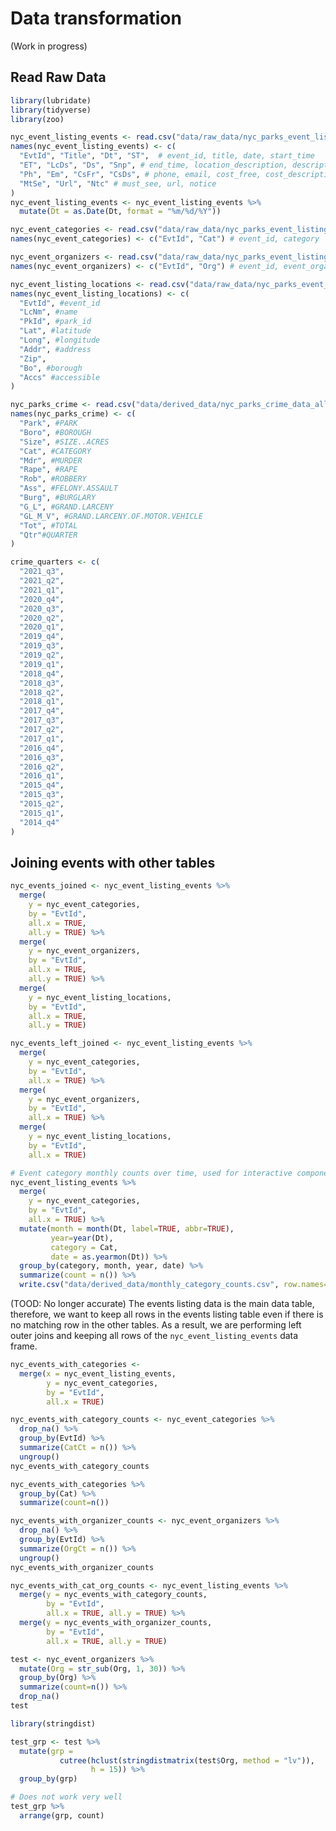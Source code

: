 # Data transformation

(Work in progress)

## Read Raw Data

```r
library(lubridate)
library(tidyverse)
library(zoo)

nyc_event_listing_events <- read.csv("data/raw_data/nyc_parks_event_listing_events.csv", na.strings = "")
names(nyc_event_listing_events) <- c(
  "EvtId", "Title", "Dt", "ST",  # event_id, title, date, start_time
  "ET", "LcDs", "Ds", "Snp", # end_time, location_description, description, snippet
  "Ph", "Em", "CsFr", "CsDs", # phone, email, cost_free, cost_description
  "MtSe", "Url", "Ntc" # must_see, url, notice
)
nyc_event_listing_events <- nyc_event_listing_events %>%
  mutate(Dt = as.Date(Dt, format = "%m/%d/%Y"))

nyc_event_categories <- read.csv("data/raw_data/nyc_parks_event_listing_categories.csv", na.strings = "")
names(nyc_event_categories) <- c("EvtId", "Cat") # event_id, category

nyc_event_organizers <- read.csv("data/raw_data/nyc_parks_event_listing_organizers.csv", na.strings = "")
names(nyc_event_organizers) <- c("EvtId", "Org") # event_id, event_organizer

nyc_event_listing_locations <- read.csv("data/raw_data/nyc_parks_event_listing_locations.csv", na.strings = "")
names(nyc_event_listing_locations) <- c(
  "EvtId", #event_id
  "LcNm", #name
  "PkId", #park_id
  "Lat", #latitude
  "Long", #longitude
  "Addr", #address
  "Zip",
  "Bo", #borough
  "Accs" #accessible
)

nyc_parks_crime <- read.csv("data/derived_data/nyc_parks_crime_data_all.csv", na.strings = "")
names(nyc_parks_crime) <- c(
  "Park", #PARK
  "Boro", #BOROUGH
  "Size", #SIZE..ACRES
  "Cat", #CATEGORY
  "Mdr", #MURDER
  "Rape", #RAPE
  "Rob", #ROBBERY
  "Ass", #FELONY.ASSAULT
  "Burg", #BURGLARY
  "G_L", #GRAND.LARCENY
  "GL_M_V", #GRAND.LARCENY.OF.MOTOR.VEHICLE
  "Tot", #TOTAL
  "Qtr"#QUARTER
)

crime_quarters <- c(
  "2021_q3",
  "2021_q2",
  "2021_q1",
  "2020_q4",
  "2020_q3",
  "2020_q2",
  "2020_q1",
  "2019_q4",
  "2019_q3",
  "2019_q2",
  "2019_q1",
  "2018_q4",
  "2018_q3",
  "2018_q2",
  "2018_q1",
  "2017_q4",
  "2017_q3",
  "2017_q2",
  "2017_q1",
  "2016_q4",
  "2016_q3",
  "2016_q2",
  "2016_q1",
  "2015_q4",
  "2015_q3",
  "2015_q2",
  "2015_q1",
  "2014_q4"
)
```

## Joining events with other tables

```r
nyc_events_joined <- nyc_event_listing_events %>%
  merge(
    y = nyc_event_categories,
    by = "EvtId",
    all.x = TRUE,
    all.y = TRUE) %>%
  merge(
    y = nyc_event_organizers,
    by = "EvtId",
    all.x = TRUE,
    all.y = TRUE) %>%
  merge(
    y = nyc_event_listing_locations,
    by = "EvtId",
    all.x = TRUE,
    all.y = TRUE)

nyc_events_left_joined <- nyc_event_listing_events %>%
  merge(
    y = nyc_event_categories, 
    by = "EvtId", 
    all.x = TRUE) %>%
  merge(
    y = nyc_event_organizers, 
    by = "EvtId", 
    all.x = TRUE) %>%
  merge(
    y = nyc_event_listing_locations, 
    by = "EvtId", 
    all.x = TRUE)
```


```r
# Event category monthly counts over time, used for interactive component
nyc_event_listing_events %>%
  merge(
    y = nyc_event_categories,
    by = "EvtId",
    all.x = TRUE) %>%
  mutate(month = month(Dt, label=TRUE, abbr=TRUE), 
         year=year(Dt), 
         category = Cat, 
         date = as.yearmon(Dt)) %>%
  group_by(category, month, year, date) %>%
  summarize(count = n()) %>%
  write.csv("data/derived_data/monthly_category_counts.csv", row.names=FALSE)
```


(TOOD: No longer accurate)
The events listing data is the main data table, therefore, we want to keep all rows in the events listing table even if there is no matching row in the other tables. As a result, we are performing left outer joins and keeping all rows of the `nyc_event_listing_events` data frame.


```r
nyc_events_with_categories <- 
  merge(x = nyc_event_listing_events, 
        y = nyc_event_categories, 
        by = "EvtId", 
        all.x = TRUE)

nyc_events_with_category_counts <- nyc_event_categories %>%
  drop_na() %>%
  group_by(EvtId) %>%
  summarize(CatCt = n()) %>%
  ungroup()
nyc_events_with_category_counts
```


```r
nyc_events_with_categories %>%
  group_by(Cat) %>%
  summarize(count=n())
```

```r
nyc_events_with_organizer_counts <- nyc_event_organizers %>%
  drop_na() %>%
  group_by(EvtId) %>%
  summarize(OrgCt = n()) %>%
  ungroup()
nyc_events_with_organizer_counts
```

```r
nyc_events_with_cat_org_counts <- nyc_event_listing_events %>%
  merge(y = nyc_events_with_category_counts, 
        by = "EvtId", 
        all.x = TRUE, all.y = TRUE) %>%
  merge(y = nyc_events_with_organizer_counts, 
        by = "EvtId", 
        all.x = TRUE, all.y = TRUE)
```




```r
test <- nyc_event_organizers %>%
  mutate(Org = str_sub(Org, 1, 30)) %>%
  group_by(Org) %>%
  summarize(count=n()) %>%
  drop_na()
test
```

```r
library(stringdist)

test_grp <- test %>%
  mutate(grp = 
           cutree(hclust(stringdistmatrix(test$Org, method = "lv")), 
                  h = 15)) %>%
  group_by(grp) 

```

```r
# Does not work very well
test_grp %>%
  arrange(grp, count)
```
